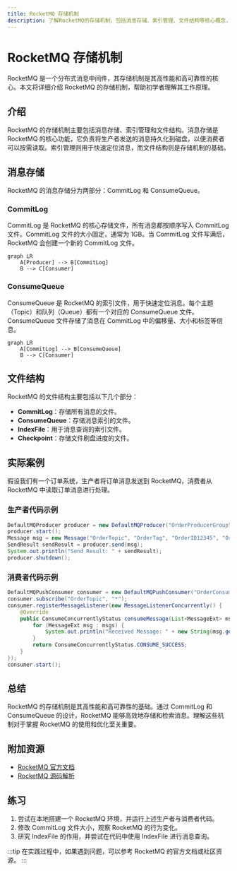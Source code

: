 ```yaml
---
title: RocketMQ 存储机制
description: 了解RocketMQ的存储机制，包括消息存储、索引管理、文件结构等核心概念，适合初学者掌握RocketMQ的基础知识。
---
```


# RocketMQ 存储机制

RocketMQ 是一个分布式消息中间件，其存储机制是其高性能和高可靠性的核心。本文将详细介绍 RocketMQ 的存储机制，帮助初学者理解其工作原理。

## 介绍

RocketMQ 的存储机制主要包括消息存储、索引管理和文件结构。消息存储是 RocketMQ 的核心功能，它负责将生产者发送的消息持久化到磁盘，以便消费者可以按需读取。索引管理则用于快速定位消息，而文件结构则是存储机制的基础。

## 消息存储

RocketMQ 的消息存储分为两部分：CommitLog 和 ConsumeQueue。

### CommitLog

CommitLog 是 RocketMQ 的核心存储文件，所有消息都按顺序写入 CommitLog 文件。CommitLog 文件的大小固定，通常为 1GB。当 CommitLog 文件写满后，RocketMQ 会创建一个新的 CommitLog 文件。

```mermaid
graph LR
    A[Producer] --> B[CommitLog]
    B --> C[Consumer]
```

### ConsumeQueue

ConsumeQueue 是 RocketMQ 的索引文件，用于快速定位消息。每个主题（Topic）和队列（Queue）都有一个对应的 ConsumeQueue 文件。ConsumeQueue 文件存储了消息在 CommitLog 中的偏移量、大小和标签等信息。

```mermaid
graph LR
    A[CommitLog] --> B[ConsumeQueue]
    B --> C[Consumer]
```

## 文件结构

RocketMQ 的文件结构主要包括以下几个部分：

- **CommitLog**：存储所有消息的文件。
- **ConsumeQueue**：存储消息索引的文件。
- **IndexFile**：用于消息查询的索引文件。
- **Checkpoint**：存储文件刷盘进度的文件。

## 实际案例

假设我们有一个订单系统，生产者将订单消息发送到 RocketMQ，消费者从 RocketMQ 中读取订单消息进行处理。

### 生产者代码示例

```java
DefaultMQProducer producer = new DefaultMQProducer("OrderProducerGroup");
producer.start();
Message msg = new Message("OrderTopic", "OrderTag", "OrderID12345", "OrderContent".getBytes());
SendResult sendResult = producer.send(msg);
System.out.println("Send Result: " + sendResult);
producer.shutdown();
```

### 消费者代码示例

```java
DefaultMQPushConsumer consumer = new DefaultMQPushConsumer("OrderConsumerGroup");
consumer.subscribe("OrderTopic", "*");
consumer.registerMessageListener(new MessageListenerConcurrently() {
    @Override
    public ConsumeConcurrentlyStatus consumeMessage(List<MessageExt> msgs, ConsumeConcurrentlyContext context) {
        for (MessageExt msg : msgs) {
            System.out.println("Received Message: " + new String(msg.getBody()));
        }
        return ConsumeConcurrentlyStatus.CONSUME_SUCCESS;
    }
});
consumer.start();
```

## 总结

RocketMQ 的存储机制是其高性能和高可靠性的基础。通过 CommitLog 和 ConsumeQueue 的设计，RocketMQ 能够高效地存储和检索消息。理解这些机制对于掌握 RocketMQ 的使用和优化至关重要。

## 附加资源

- [RocketMQ 官方文档](https://rocketmq.apache.org/docs/)
- [RocketMQ 源码解析](https://github.com/apache/rocketmq)

## 练习

1. 尝试在本地搭建一个 RocketMQ 环境，并运行上述生产者与消费者代码。
2. 修改 CommitLog 文件大小，观察 RocketMQ 的行为变化。
3. 研究 IndexFile 的作用，并尝试在代码中使用 IndexFile 进行消息查询。

:::tip
在实践过程中，如果遇到问题，可以参考 RocketMQ 的官方文档或社区资源。
:::